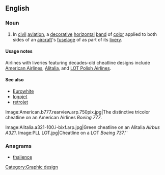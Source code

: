 ==English==

===Noun===
{{en-noun}}

# {{context|aviation}} In [[civil]] [[aviation]], a [[decorative]] [[horizontal]] [[band]] of [[color]] applied to both sides of an [[aircraft]]'s [[fuselage]] of as part of its [[livery]]. 

====Usage notes====
Airlines with liveries featuring decades-old cheatline designs include [[w:American Airlines|American Airlines]], [[w:Alitalia|Alitalia]], and [[w:LOT Polish Airlines|LOT Polish Airlines]]. 

====See also====
* [[Eurowhite]]
* [[logojet]]
* [[retrojet]]
<gallery>
Image:American.b777.rearview.arp.750pix.jpg|The distinctive tricolor cheatline on an American Airlines  ''Boeing 777''.

Image:Alitalia.a321-100.i-bixf.arp.jpg|Green cheatline on an Alitalia ''Airbus A321''.
Image:PLL LOT.jpg|Cheatline on a LOT ''Boeing 737''.''
</gallery>

===Anagrams===
* [[thalience#English|thalience]]

[[Category:Graphic design]]